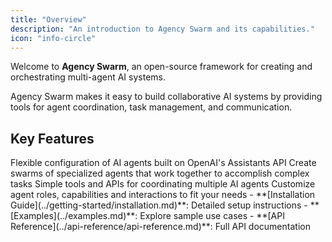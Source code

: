 ```yaml
---
title: "Overview"
description: "An introduction to Agency Swarm and its capabilities."
icon: "info-circle"
---
```


Welcome to **Agency Swarm**, an open-source framework for creating and orchestrating multi-agent AI systems.

<Info>
Agency Swarm makes it easy to build collaborative AI systems by providing tools for agent coordination, task management, and communication.
</Info>

## Key Features

<CardGroup cols={2}>
  <Card title="Modular Architecture" icon="cubes">
    Flexible configuration of AI agents built on OpenAI's Assistants API
  </Card>
  <Card title="Multi-Agent Collaboration" icon="users">
    Create swarms of specialized agents that work together to accomplish complex tasks
  </Card>
  <Card title="Easy Integration" icon="plug">
    Simple tools and APIs for coordinating multiple AI agents
  </Card>
  <Card title="Extensible Framework" icon="code">
    Customize agent roles, capabilities and interactions to fit your needs
  </Card>
</CardGroup>


<NextSteps>
  - **[Installation Guide](../getting-started/installation.md)**: Detailed setup instructions
  - **[Examples](../examples.md)**: Explore sample use cases
  - **[API Reference](../api-reference/api-reference.md)**: Full API documentation
</NextSteps>
